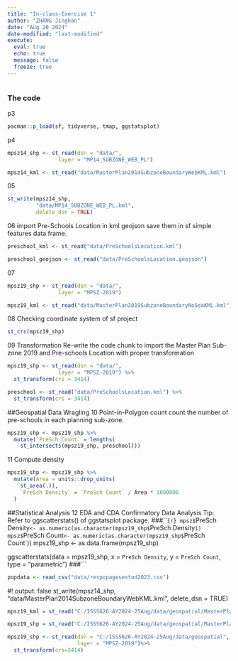 ```yaml
---
title: "In-class-Exercise 1"
author: "ZHANG Jinghan"
date: "Aug 20 2024"
date-modified: "last-modified"
execute:
  eval: true
  echo: true
  message: false
  freeze: true
---
```


```         
```

### The code

p3

```r
pacman::p_load(sf, tidyverse, tmap, ggstatsplot)
```

p4

```r
mpsz14_shp <- st_read(dsn = "data/",
                layer = "MP14_SUBZONE_WEB_PL")
```

```r
mpsz14_kml <- st_read("data/MasterPlan2014SubzoneBoundaryWebKML.kml")
```

05

```r
st_write(mpsz14_shp, 
         "data/MP14_SUBZONE_WEB_PL.kml",
         delete_dsn = TRUE)
```

06 import Pre-Schools Location in kml geojson save them in sf simple features data frame.

```r
preschool_kml <- st_read("data/PreSchoolsLocation.kml")
```

```r
preschool_geojson <- st_read("data/PreSchoolsLocation.geojson") 
```

07

```r
mpsz19_shp <- st_read(dsn = "data/",
                layer = "MPSZ-2019")
```

```r
mpsz19_kml <- st_read("data/MasterPlan2019SubzoneBoundaryNoSeaKML.kml")
```

08 Checking coordinate system of sf project

```r
st_crs(mpsz19_shp)
```

09 Transformation Re-write the code chunk to import the Master Plan Sub-zone 2019 and Pre-schools Location with proper transformation

```r
mpsz19_shp <- st_read(dsn = "data/",
                layer = "MPSZ-2019") %>%
  st_transform(crs = 3414)
```

```r
preschool <- st_read("data/PreSchoolsLocation.kml") %>%
  st_transform(crs = 3414)
```

##Geospatial Data Wragling 10 Point-in-Polygon count count the number of pre-schools in each planning sub-zone.

```r
mpsz19_shp <- mpsz19_shp %>%
  mutate(`PreSch Count` = lengths(
    st_intersects(mpsz19_shp, preschool)))
```

11 Compute density

```r
mpsz19_shp <- mpsz19_shp %>%
  mutate(Area = units::drop_units(
    st_area(.)),
    `PreSch Density` = `PreSch Count` / Area * 1000000
  )
```

##Statistical Analysis 12 EDA and CDA Confirmatory Data Analysis Tip: Refer to ggscatterstats() of ggstatsplot package. ###\`\``{r} mpsz$`PreSch Density`<- as.numeric(as.character(mpsz19_shp$`PreSch Density`)) mpsz$`PreSch Count`<- as.numeric(as.character(mpsz19_shp$`PreSch Count\`)) mpsz19_shp \<- as.data.frame(mpsz19_shp)

ggscatterstats(data = mpsz19_shp, x = `PreSch Density`, y = `PreSch Count`, type = "parametric") ###\`\`\`

```r
popdata <- read_csv("data/respopagesextod2023.csv")
```

#! output: false st_write(mpsz14_shp, "data/MasterPlan2014SubzoneBoundaryWebKML.kml", delete_dsn = TRUE)

```r
mpsz19_kml = st_read("C:/ISSS626-AY2024-25Aug/data/geospatial/MasterPlan2019SubzoneBoundaryNoSeaKML.kml")
```

```r
mpsz19_shp = st_read("C:/ISSS626-AY2024-25Aug/data/geospatial/MasterPlan2019SubzoneBoundaryNoSeaGEOJSON.geojson")
```

```r
mpsz19_shp <- st_read(dsn = "C:/ISSS626-AY2024-25Aug/data/geospatial",
                      layer = "MPSZ-2019")%>%
  st_transform(crs=3414)
```
